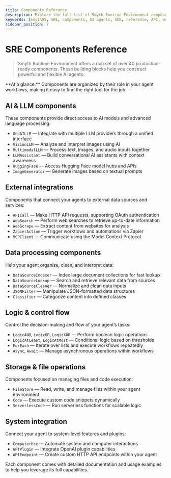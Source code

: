 ```yaml
---
title: Components Reference
description: Explore the full list of Smyth Runtime Environment components available for building AI agents, organized by category.
keywords: [SmythOS, SRE, components, AI agents, SDK, reference, API, workflow]
sidebar_position: 7
---
```


# SRE Components Reference

> Smyth Runtime Environment offers a rich set of over 40 production-ready components. These building blocks help you construct powerful and flexible AI agents.

<InfoCallout>
**At a glance:**  
Components are organized by their role in your agent workflows, making it easy to find the right tool for the job.
</InfoCallout>

<Divider />

## AI & LLM components

These components provide direct access to AI models and advanced language processing:

- `GenAILLM` — Integrate with multiple LLM providers through a unified interface  
- `VisionLLM` — Analyze and interpret images using AI  
- `MultimodalLLM` — Process text, images, and audio inputs together  
- `LLMAssistant` — Build conversational AI assistants with context awareness  
- `HuggingFace` — Access Hugging Face model hubs and APIs  
- `ImageGenerator` — Generate images based on textual prompts  

## External integrations

Components that connect your agents to external data sources and services:

- `APICall` — Make HTTP API requests, supporting OAuth authentication  
- `WebSearch` — Perform web searches to retrieve up-to-date information  
- `WebScrape` — Extract content from websites for analysis  
- `ZapierAction` — Trigger workflows and automations via Zapier  
- `MCPClient` — Communicate using the Model Context Protocol  

## Data processing components

Help your agent organize, clean, and interpret data:

- `DataSourceIndexer` — Index large document collections for fast lookup  
- `DataSourceLookup` — Search and retrieve relevant data from sources  
- `DataSourceCleaner` — Normalize and clean data inputs  
- `JSONFilter` — Manipulate JSON-formatted data structures  
- `Classifier` — Categorize content into defined classes  

## Logic & control flow

Control the decision-making and flow of your agent’s tasks:

- `LogicAND`, `LogicOR`, `LogicXOR` — Perform boolean logic operations  
- `LogicAtLeast`, `LogicAtMost` — Conditional logic based on thresholds  
- `ForEach` — Iterate over lists and execute workflows repeatedly  
- `Async`, `Await` — Manage asynchronous operations within workflows  

## Storage & file operations

Components focused on managing files and code execution:

- `FileStore` — Read, write, and manage files within your agent environment  
- `Code` — Execute custom code snippets dynamically  
- `ServerlessCode` — Run serverless functions for scalable logic  

## System integration

Connect your agent to system-level features and plugins:

- `ComputerUse` — Automate system and computer interactions  
- `GPTPlugin` — Integrate OpenAI plugin capabilities  
- `APIEndpoint` — Create custom HTTP API endpoints within your agent  

Each component comes with detailed documentation and usage examples to help you leverage its full capabilities.

<Divider />

